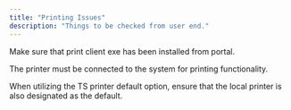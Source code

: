 ```yaml
---
title: "Printing Issues"
description: "Things to be checked from user end."
---
```


<Accordion title="Printer exe Installation Verification">
Make sure that print client exe has been installed from portal.
</Accordion>

<Accordion title="Local Printer Online Status Verification">

The printer must be connected to the system for printing functionality.
</Accordion>

<Accordion title="Default Printer Configuration Conflict">
When utilizing the TS printer default option, ensure that the local printer is also designated as the default.
</Accordion>